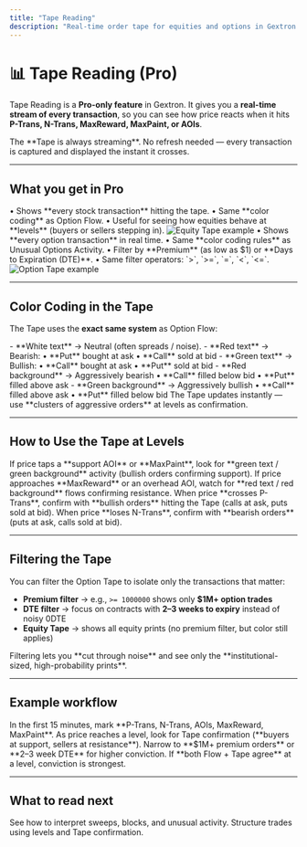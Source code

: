 ```yaml
---
title: "Tape Reading"
description: "Real-time order tape for equities and options in Gextron Pro."
---
```


# 📊 Tape Reading (Pro)

Tape Reading is a **Pro-only feature** in Gextron. It gives you a **real-time stream of every transaction**, so you can see how price reacts when it hits **P-Trans, N-Trans, MaxReward, MaxPaint, or AOIs**.

<Callout type="info" title="Real-time always on">
The **Tape is always streaming**. No refresh needed — every transaction is captured and displayed the instant it crosses.
</Callout>

---

## What you get in Pro

<Tabs>
  <Tab title="Equity Tape">
    • Shows **every stock transaction** hitting the tape.  
    • Same **color coding** as Option Flow.  
    • Useful for seeing how equities behave at **levels** (buyers or sellers stepping in).  
    <img src="/images/tape/equity-tape.png" alt="Equity Tape example" />
  </Tab>

  <Tab title="Option Tape">
    • Shows **every option transaction** in real time.  
    • Same **color coding rules** as Unusual Options Activity.  
    • Filter by **Premium** (as low as $1) or **Days to Expiration (DTE)**.  
    • Same filter operators: `>`, `>=`, `=`, `<`, `<=`.  
    <img src="/images/tape/option-tape.png" alt="Option Tape example" />
  </Tab>
</Tabs>

---

## Color Coding in the Tape

The Tape uses the **exact same system** as Option Flow:

<Tabs>
  <Tab title="Text Colors">
    - **White text** → Neutral (often spreads / noise).  
    - **Red text** → Bearish:  
      • **Put** bought at ask  
      • **Call** sold at bid  
    - **Green text** → Bullish:  
      • **Call** bought at ask  
      • **Put** sold at bid  
  </Tab>

  <Tab title="Background Colors">
    - **Red background** → Aggressively bearish  
      • **Call** filled below bid  
      • **Put** filled above ask  
    - **Green background** → Aggressively bullish  
      • **Call** filled above ask  
      • **Put** filled below bid  
  </Tab>
</Tabs>

<Callout type="tip">
The Tape updates instantly — use **clusters of aggressive orders** at levels as confirmation.
</Callout>

---

## How to Use the Tape at Levels

<Steps>
  <Step title="Support reaction">
    If price taps a **support AOI** or **MaxPaint**, look for **green text / green background** activity (bullish orders confirming support).
  </Step>

  <Step title="Resistance reaction">
    If price approaches **MaxReward** or an overhead AOI, watch for **red text / red background** flows confirming resistance.
  </Step>

  <Step title="Trigger confirmation">
    When price **crosses P-Trans**, confirm with **bullish orders** hitting the Tape (calls at ask, puts sold at bid).
  </Step>

  <Step title="Failure confirmation">
    When price **loses N-Trans**, confirm with **bearish orders** (puts at ask, calls sold at bid).
  </Step>
</Steps>

---

## Filtering the Tape

You can filter the Option Tape to isolate only the transactions that matter:  

- **Premium filter** → e.g., `>= 1000000` shows only **$1M+ option trades**  
- **DTE filter** → focus on contracts with **2–3 weeks to expiry** instead of noisy 0DTE  
- **Equity Tape** → shows all equity prints (no premium filter, but color still applies)

<Callout type="success">
Filtering lets you **cut through noise** and see only the **institutional-sized, high-probability prints**.
</Callout>

---

## Example workflow

<Steps>
  <Step title="Mark levels">
    In the first 15 minutes, mark **P-Trans, N-Trans, AOIs, MaxReward, MaxPaint**.
  </Step>
  <Step title="Watch the Tape at levels">
    As price reaches a level, look for Tape confirmation (**buyers at support, sellers at resistance**).
  </Step>
  <Step title="Apply filters">
    Narrow to **$1M+ premium orders** or **2–3 week DTE** for higher conviction.
  </Step>
  <Step title="Combine with Option Flow">
    If **both Flow + Tape agree** at a level, conviction is strongest.
  </Step>
</Steps>

---

## What to read next

<Columns cols={2}>
  <Card title="Option Flow" icon="arrows-left-right" href="/features/option-flow">
    See how to interpret sweeps, blocks, and unusual activity.
  </Card>
  <Card title="Risk & Reward" icon="scale-balanced" href="/trading/risk-reward">
    Structure trades using levels and Tape confirmation.
  </Card>
</Columns>
